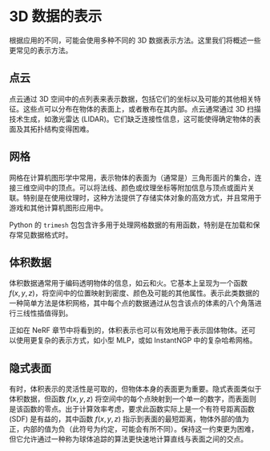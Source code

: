 # 3D 数据的表示

根据应用的不同，可能会使用多种不同的 3D 数据表示方法。这里我们将概述一些更常见的表示方法。

## 点云

点云通过 3D 空间中的点列表来表示数据，包括它们的坐标以及可能的其他相关特征。这些点可以分布在物体的表面上，或者散布在其内部。点云通常通过 3D 扫描技术生成，如激光雷达 (LIDAR)。它们缺乏连接性信息，这可能使得确定物体的表面及其拓扑结构变得困难。

## 网格

网格在计算机图形学中常用，表示物体的表面为（通常是）三角形面片的集合，连接三维空间中的顶点。可以将法线、颜色或纹理坐标等附加信息与顶点或面片关联。特别是在使用纹理时，这种方法提供了存储实体对象的高效方式，并且常用于游戏和其他计算机图形应用中。

Python 的 `trimesh` 包包含许多用于处理网格数据的有用函数，特别是在加载和保存常见数据格式时。

## 体积数据

体积数据通常用于编码透明物体的信息，如云和火。它基本上呈现为一个函数 $f(x,y,z)$，将空间中的位置映射到密度、颜色及可能的其他属性。表示此类数据的一种简单方法是体积网格，其中每个点的数据通过从包含该点的体素的八个角落进行三线性插值得到。

正如在 NeRF 章节中将看到的，体积表示也可以有效地用于表示固体物体。还可以使用更复杂的表示方式，如小型 MLP，或如 InstantNGP 中的复杂哈希网格。

## 隐式表面

有时，体积表示的灵活性是可取的，但物体本身的表面更为重要。隐式表面类似于体积数据，但函数 $f(x,y,z)$ 将空间中的每个点映射到一个单一的数字，而表面则是该函数的零点。出于计算效率考虑，要求此函数实际上是一个有符号距离函数 (SDF) 是有益的，其中函数 $f(x,y,z)$ 指示到表面的最短距离，物体外部的值为正，内部的值为负（此符号为约定，可能会有所不同）。保持这一约束更为困难，但它允许通过一种称为球体追踪的算法更快速地计算直线与表面之间的交点。